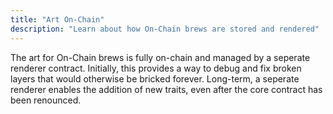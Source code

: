 ```yaml
---
title: "Art On-Chain"
description: "Learn about how On-Chain brews are stored and rendered"
---
```


The art for On-Chain brews is fully on-chain and managed by a seperate renderer contract. Initially, this provides a way to debug and fix broken layers that would otherwise be bricked forever. Long-term, a seperate renderer enables the addition of new traits, even after the core contract has been renounced.